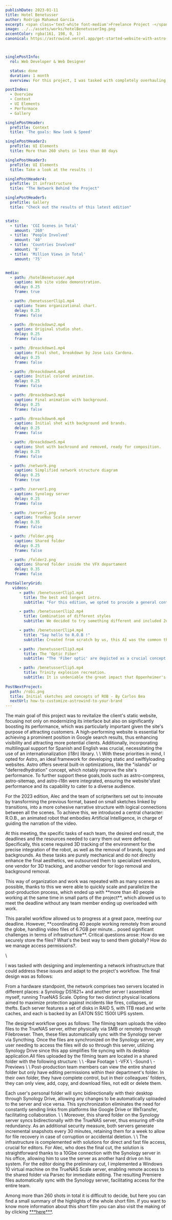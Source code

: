```yaml
---
publishDate: 2023-01-11
title: Hotel Benetusser  
author: Rodrigo Mahamud García
excerpt: <span class='text-white font-medium'>Freelance Project -</span> I led the visual effects and IT infrastructure for "Rewind Hispano," coordinating an international team and enhancing remote collaboration with advanced server setups and resource management.
image: ../../assets/works/hotelBenetusserImg.png
accentColor: rgba(161, 198, 0, 1)
canonical: https://astrowind.vercel.app/get-started-website-with-astro-tailwind-css



singlePostInfo:
  rol: Web Developer & Web Designer

  status: done
  duration: 1 month
  overview: For this project, I was tasked with completely overhauling the hotelbenetusser.net website. The previous design, over 20 years old, required a comprehensive update to rejuvenate the client's online presence.<br><br> The goal was to create a fully static website, serving merely as a virtual showcase to attract customers. One of the main challenges was to achieve outstanding performance and add bilingual support for two languages. To accomplish this project, I used AstroJS and TailwindCSS for design and development, complemented with GSAP to enrich the site with animations and micro-interactions.

postIndex:
  - Overview
  - Context
  - UI Elements
  - Performace
  - Gallery

singlePostHeader:
  preTitle: Context
  title: 'The goals: New look & Speed'

singlePostHeader2:
  preTitle: UI Elements
  title: More than 260 shots in less than 80 days 

singlePostHeader3:
  preTitle: UI Elements
  title: Take a look at the results :) 

singlePostHeader4:
  preTitle: It infrastructure
  title: "The Network Behind the Project"

singlePostHeader5:
  preTitle: Gallery
  title: "Check out the results of this latest edition"


stats:
  - title: 'CGI Scenes in Total'
    amount: '260'
  - title: 'People Involved'
    amount: '40'
  - title: 'Countries Involved'
    amount: '8'    
  - title: 'Million Views in Total'
    amount: '75'


media: 
  - path: /hotelBenetusser.mp4
    caption: Web site video demonstration.
    delay: 0.25
    frame: true

  - path: /benetusserClip1.mp4
    caption: Teams organizational chart.
    delay: 0.25
    frame: false

  - path: /Breackdown2.mp4
    caption: Original studio shot. 
    delay: 0.25
    frame: false

  - path: /Breackdown1.mp4
    caption: Final shot, breakdown by Jose Luis Cardona.
    delay: 0.25
    frame: false

  - path: /Breackdown4.mp4
    caption: Initial colored animation. 
    delay: 0.25
    frame: false

  - path: /Breackdown3.mp4
    caption: Final animation with background. 
    delay: 0.25
    frame: false

  - path: /Breackdown6.mp4
    caption: Initial shot with background and brands.
    delay: 0.25
    frame: false

  - path: /Breackdown5.mp4
    caption: Shot with backround and removed, ready for composition.
    delay: 0.25
    frame: false

  - path: /network.png
    caption: Simplified network structure diagram
    delay: 0.25
    frame: true

  - path: /server1.png
    caption: Synology server
    delay: 0.25
    frame: false

  - path: /server2.png
    caption: TrueNas Scale server
    delay: 0.35
    frame: false  

  - path: /folder.png
    caption: Shared folder
    delay: 0.25
    frame: false  

  - path: /folder2.png
    caption: Shared folder inside the VFX departament
    delay: 0.35
    frame: false    

PostGalleryGrid:
   videos: 
      - path: /benetusserClip1.mp4
        title: The best and longest intro.
        subtitle: "For this edition, we opted to provide a general context through the video, making the introduction essential as it sets the stage for the rest of the content."

      - path: /benetusserClip2.mp4
        title: Combination of different styles
        subtitle: We decided to try something different and included 2d animation. 

      - path: /benetusserClip4.mp4
        title: "Say hello to R.O.B !"
        subtitle: Created from scratch by us, this AI was the common thread of the whole video.        

      - path: /benetusserClip3.mp4
        title: The 'Optic Fiber'
        subtitle: "The 'Fiber optic' are depicted as a crucial concept in the virtual world envisioned by scriptwriters, portrayed as a vast glass tube surrounded by pixelated elements."

      - path: /benetusserClip5.mp4
        title: Trinity explosion recreation.
        subtitle: It is undeniable the great impact that Oppenheimer's movie had in 2023, so we wanted to pay tribute to it by including a complete scene recreating the Trinity explosion and proving that it can be done with vfx ;).  
        
PostNextProject:
  path: /robi.png
  title: Initial sketches and concepts of ROB - By Carlos Bea
  nextUrl: how-to-customize-astrowind-to-your-brand        
---
```









<SinglePostInfo singlePostInfo={frontmatter.singlePostInfo}/>

<SinglePostHeader title={frontmatter.singlePostHeader.title} preTitle={frontmatter.singlePostHeader.preTitle}  />

<p class="animate-on-scroll leading-7 text-base" data-type="simple"  data-delay="0.25" data-easing="Expo.easeOut">The main goal of this project was to revitalize the client's static website, focusing not only on modernizing its interface but also on significantly boosting its performance, which was particularly important given the site's purpose of attracting customers. A high-performing website is essential for achieving a prominent position in Google search results, thus enhancing visibility and attracting more potential clients. Additionally, incorporating multilingual support for Spanish and English was crucial, necessitating the use of an internationalization (i18n) library.
\
\
With these priorities in mind, I opted for Astro, an ideal framework for developing static and swiftlyloading websites. Astro offers several built-in optimizations, like the "islands" or "deferredhydration" concept, which notably improve the site's performance. To further support these goals,tools such as astro-compress, astro-sitemap, and astro-i18n were integrated, ensuring the website'sfast performance and its capability to cater to a diverse audience.</p>



<div class='flex mt-16 mb-16'>
  <PostMedia media={frontmatter.media[0]} />
</div>

<SinglePostHeader title={frontmatter.singlePostHeader2.title} preTitle={frontmatter.singlePostHeader2.preTitle} />

<p class="animate-on-scroll leading-7 text-base" data-type="simple"  data-delay="0.25" data-easing="Expo.easeOut">For the 2023 edition, Alec and the team of scriptwriters set out to innovate by transforming the previous format, based on small sketches linked by transitions, into a more cohesive narrative structure with logical connections between all the scenes. To achieve this, we introduced a central character: R.O.B., an animated robot that embodies Artificial Intelligence, in charge of guiding the narration of the video.</p>

<PostGalleryGrid mediaFiles={frontmatter.PostGalleryGrid}  />

<SinglePostHeader title={frontmatter.singlePostHeader2.title} preTitle={frontmatter.singlePostHeader2.preTitle} />

<p class="animate-on-scroll leading-7 text-base" data-type="simple"  data-delay="0.25" data-easing="Expo.easeOut">At this meeting, the specific tasks of each team, the desired end result, the deadlines and the resources needed to carry them out were defined. Specifically, this scene required 3D tracking of the environment for the precise integration of the robot, as well as the removal of brands, logos and backgrounds. As these tasks are purely mechanical and do not directly enhance the final aesthetics, we outsourced them to specialized vendors, one vendor for 3D tracking, and another vendor for logo removal and background removal.</p>

<div class='flex flex-col md:flex-row  gap-8 mt-16 mb-16'>
  <PostMedia media={frontmatter.media[6]} />
  <PostMedia media={frontmatter.media[7]} />
</div>

<p class="animate-on-scroll leading-7 text-base" data-type="simple"  data-delay="0.25" data-easing="Expo.easeOut">This way of organization and work was repeated with as many scenes as possible, thanks to this we were able to quickly scale and parallelize the post-production process, which ended up with **more than 40 people working at the same time in small parts of the project**, which allowed us to meet the deadline without any team member ending up overloaded with work. </p>

<SinglePostHeader title={frontmatter.singlePostHeader4.title} preTitle={frontmatter.singlePostHeader4.preTitle}/>
<p class="animate-on-scroll leading-7 text-base" data-type="simple"  data-delay="0.25" data-easing="Expo.easeOut">This parallel workflow allowed us to progress at a great pace, meeting our deadline. However, **coordinating 40 people working remotely from around the globe, handling video files of 6.7GB per minute… posed significant challenges in terms of infrastructure**. Critical questions arose: How do we securely store the files? What's the best way to send them globally?  How do we manage access permissions?.  </p>
\
<p class="animate-on-scroll leading-7 text-base" data-type="simple"  data-delay="0.25" data-easing="Expo.easeOut">I was tasked with designing and implementing a network infrastructure that could address these issues and adapt to the project's workflow. The final design was as follows: </p>

<div class='flex mt-16 mb-16'>
  <PostMedia media={frontmatter.media[8]} />
</div>

<p class="animate-on-scroll leading-7 text-base" data-type="simple"  data-delay="0.25" data-easing="Expo.easeOut">From a hardware standpoint, the network comprises two servers located in different places: a Synology DS1621+ and another server I assembled myself, running TrueNAS Scale. Opting for two distinct physical locations aimed to maximize protection against incidents like fires, collapses, or thefts. Each server features a set of disks in RAID 5, with 1TB read and write caches, and each is backed by an EATON 5SC 1500I UPS system. </p>

<div class='flex flex-col md:flex-row gap-8 mt-16 mb-16'>
  <PostMedia media={frontmatter.media[9]} />
  <PostMedia media={frontmatter.media[10]} />
</div>

<p class="animate-on-scroll leading-7" data-type="simple"  data-delay="0.25" data-easing="Expo.easeOut">The designed workflow goes as follows: The filming team uploads the video files to the TrueNAS server, either physically via SMB or remotely through Filebrowser. Then, these files automatically sync with the Synology server via Syncthing. Once the files are synchronized on the Synology server, any user needing to access the files will do so through this server, utilizing Synology Drive since this app simplifies file syncing with its desktop application.All files uploaded by the filming team are located in a shared folder with the following structure:
\
\
-Raw Footage
\
-VFX
\
-Sound
\
-Previews
\
\
Post-production team members can view the entire shared folder but only have editing permissions within their department's folder. In their own folder, they have complete control, but in their colleagues' folders, they can only view, add, copy, and download files, not edit or delete them.</p>
<div class='flex flex-col md:flex-row  gap-8 mt-16 mb-16'>
  <PostMedia media={frontmatter.media[11]} />
  <PostMedia media={frontmatter.media[12]} />
</div>
<p class="animate-on-scroll leading-7" data-type="simple"  data-delay="0.25" data-easing="Expo.easeOut">Each user's personal folder will sync bidirectionally with their desktop through Synology Drive, allowing any changes to be automatically uploaded to the server and vice versa. This synchronization eliminates the need for constantly sending links from platforms like Google Drive or WeTransfer, facilitating collaboration.
\
\
Moreover, this shared folder on the Synology server syncs bidirectionally with the TrueNAS server, thus ensuring off-site redundancy. As an additional security measure, both servers generate incremental snapshots every 30 minutes, retaining them for a week to allow for file recovery in case of corruption or accidental deletion.
\
\
The infrastructure is complemented with solutions for direct and fast file access, crucial for editors. For Alec, who does the final cut, the solution is straightforward thanks to a 10Gbe connection with the Synology server in his office, allowing him to use the server as another hard drive on his system. For the editor doing the preliminary cut, I implemented a Windows 10 virtual machine on the TrueNAS Scale server, enabling remote access to the shared folder via Parsec for immediate editing. The resulting Premiere files automatically sync with the Synology server, facilitating access for the entire team.</p>
<SinglePostHeader title={frontmatter.singlePostHeader5.title} preTitle={frontmatter.singlePostHeader5.preTitle} />

<p class="animate-on-scroll leading-7 text-base" data-type="simple" data-delay="0.25" data-easing="Expo.easeOut">Among more than 260 shots in total it is difficult to decide, but here you can find a small summary of the highlights of the whole short film. If you want to know more information about this short film you can also visit the making of by clicking <a target='_blank' rel="noopener noreferrer" href='https://www.youtube.com/watch?v=mqtqamTtabg'>***here***</a>.</p>



<PostNextProject data={frontmatter.PostNextProject} />